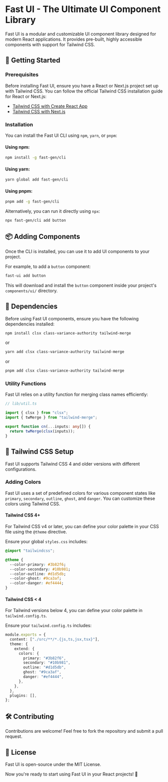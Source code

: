 
<Meta title="Introduction" />

# Fast UI - The Ultimate UI Component Library

Fast UI is a modular and customizable UI component library designed for modern React applications. It provides pre-built, highly accessible components with support for Tailwind CSS.

## 🚀 Getting Started

### Prerequisites

Before installing Fast UI, ensure you have a React or Next.js project set up with Tailwind CSS. You can follow the official Tailwind CSS installation guide for React or Next.js:

- [Tailwind CSS with Create React App](https://tailwindcss.com/docs/guides/create-react-app)
- [Tailwind CSS with Next.js](https://tailwindcss.com/docs/guides/nextjs)

### Installation

You can install the Fast UI CLI using `npm`, `yarn`, or `pnpm`:

#### Using npm:

```sh
npm install -g fast-gen/cli
```

#### Using yarn:

```sh
yarn global add fast-gen/cli
```

#### Using pnpm:

```sh
pnpm add -g fast-gen/cli
```

Alternatively, you can run it directly using `npx`:

```sh
npx fast-gen/cli add button
```

## 📦 Adding Components

Once the CLI is installed, you can use it to add UI components to your project.

For example, to add a `button` component:

```sh
fast-ui add button
```

This will download and install the `button` component inside your project's `components/ui/` directory.

## 📌 Dependencies

Before using Fast UI components, ensure you have the following dependencies installed:

```sh
npm install clsx class-variance-authority tailwind-merge
```

or

```sh
yarn add clsx class-variance-authority tailwind-merge
```

or

```sh
pnpm add clsx class-variance-authority tailwind-merge
```

### Utility Functions

Fast UI relies on a utility function for merging class names efficiently:

```ts
// lib/util.ts
```

```ts
import { clsx } from "clsx";
import { twMerge } from "tailwind-merge";

export function cn(...inputs: any[]) {
  return twMerge(clsx(inputs));
}
```

## 🎨 Tailwind CSS Setup

Fast UI supports Tailwind CSS 4 and older versions with different configurations.

### Adding Colors

Fast UI uses a set of predefined colors for various component states like `primary`, `secondary`, `outline`, `ghost`, and `danger`. You can customize these colors using Tailwind CSS.

#### Tailwind CSS 4+

For Tailwind CSS v4 or later, you can define your color palette in your CSS file using the `@theme` directive.

Ensure your global `styles.css` includes:

```css
@import "tailwindcss";

@theme {
  --color-primary: #3b82f6;
  --color-secondary: #10b981;
  --color-outline: #d1d5db;
  --color-ghost: #9ca3af;
  --color-danger: #ef4444;
}
```

#### Tailwind CSS < 4

For Tailwind versions below 4, you can define your color palette in `tailwind.config.ts`.

Ensure your `tailwind.config.ts` includes:

```ts
module.exports = {
  content: ["./src/**/*.{js,ts,jsx,tsx}"],
  theme: {
    extend: {
      colors: {
        primary: "#3b82f6",
        secondary: "#10b981",
        outline: "#d1d5db",
        ghost: "#9ca3af",
        danger: "#ef4444",
      },
    },
  },
  plugins: [],
};
```

## 🛠️ Contributing

Contributions are welcome! Feel free to fork the repository and submit a pull request.

## 📜 License

Fast UI is open-source under the MIT License.

Now you're ready to start using Fast UI in your React projects! 🚀
